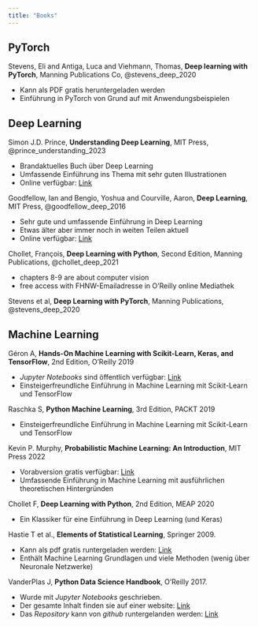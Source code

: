 ```yaml
---
title: "Books"
---
```


## PyTorch

Stevens, Eli and Antiga, Luca and Viehmann, Thomas, **Deep learning with PyTorch**, Manning Publications Co, @stevens_deep_2020

 - Kann als PDF gratis heruntergeladen werden
 - Einführung in PyTorch von Grund auf mit Anwendungsbeispielen


## Deep Learning

Simon J.D. Prince, **Understanding Deep Learning**, MIT Press,  @prince_understanding_2023

  - Brandaktuelles Buch über Deep Learning
  - Umfassende Einführung ins Thema mit sehr guten Illustrationen
  - Online verfügbar: [Link](https://udlbook.github.io/udlbook/)


Goodfellow, Ian and Bengio, Yoshua and Courville, Aaron, **Deep Learning**, MIT Press,  @goodfellow_deep_2016

 - Sehr gute und umfassende Einführung in Deep Learning
 - Etwas älter aber immer noch in weiten Teilen aktuell
 - Online verfügbar: [Link](https://www.deeplearningbook.org/)


Chollet, François, **Deep Learning with Python**, Second Edition, Manning Publications, @chollet_deep_2021

- chapters 8-9 are about computer vision
- free access with  FHNW-Emailadresse in O’Reilly online Mediathek


Stevens et al, **Deep Learning with PyTorch**, Manning Publications, @stevens_deep_2020


## Machine Learning

Géron A, **Hands-On Machine Learning with Scikit-Learn, Keras, and TensorFlow**, 2nd Edition, O'Reilly 2019

- *Jupyter Notebooks* sind öffentlich verfügbar: [Link](https://github.com/ageron/handson-ml2)
- Einsteigerfreundliche Einführung in Machine Learning mit Scikit-Learn und TensorFlow


Raschka S, **Python Machine Learning**, 3rd Edition, PACKT 2019

  - Einsteigerfreundliche Einführung in Machine Learning mit Scikit-Learn und TensorFlow


Kevin P. Murphy, **Probabilistic Machine Learning: An Introduction**, MIT Press 2022

  - Vorabversion gratis verfügbar: [Link](https://probml.github.io/pml-book/)
  - Umfassende Einführung in Machine Learning mit ausführlichen theoretischen Hintergründen


Chollet F, **Deep Learning with Python**, 2nd Edition, MEAP 2020

  - Ein Klassiker für eine Einführung in Deep Learning (und Keras)


Hastie T et al., **Elements of Statistical Learning**, Springer 2009.

  - Kann als pdf gratis runtergeladen werden: [Link](https://web.stanford.edu/~hastie/ElemStatLearn/)
  - Enthält Machine Learning Grundlagen und viele Methoden (wenig über Neuronale Netzwerke)


VanderPlas J, **Python Data Science Handbook**, O'Reilly 2017.

  - Wurde mit *Jupyter Notebooks* geschrieben.
  - Der gesamte Inhalt finden sie auf einer website: [Link](https://jakevdp.github.io/PythonDataScienceHandbook/)
  - Das *Repository* kann von *github* runtergelanden werden: [Link](https://github.com/jakevdp/PythonDataScienceHandbook)

